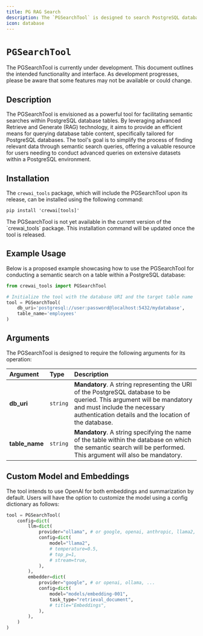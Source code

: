 ```yaml
---
title: PG RAG Search
description: The `PGSearchTool` is designed to search PostgreSQL databases and return the most relevant results.
icon: database
---
```


# `PGSearchTool`

<Note>
    The PGSearchTool is currently under development. This document outlines the intended functionality and interface. 
    As development progresses, please be aware that some features may not be available or could change.
</Note>

## Description

The PGSearchTool is envisioned as a powerful tool for facilitating semantic searches within PostgreSQL database tables. By leveraging advanced Retrieve and Generate (RAG) technology, 
it aims to provide an efficient means for querying database table content, specifically tailored for PostgreSQL databases. 
The tool's goal is to simplify the process of finding relevant data through semantic search queries, offering a valuable resource for users needing to conduct advanced queries on 
extensive datasets within a PostgreSQL environment.

## Installation

The `crewai_tools` package, which will include the PGSearchTool upon its release, can be installed using the following command:

```shell
pip install 'crewai[tools]'
```

<Note>
    The PGSearchTool is not yet available in the current version of the `crewai_tools` package. This installation command will be updated once the tool is released.
</Note>

## Example Usage

Below is a proposed example showcasing how to use the PGSearchTool for conducting a semantic search on a table within a PostgreSQL database:

```python Code
from crewai_tools import PGSearchTool

# Initialize the tool with the database URI and the target table name
tool = PGSearchTool(
    db_uri='postgresql://user:password@localhost:5432/mydatabase', 
    table_name='employees'
)
```

## Arguments

The PGSearchTool is designed to require the following arguments for its operation:

| Argument       | Type     | Description                                                                                                                         |
|:---------------|:---------|:-------------------------------------------------------------------------------------------------------------------------------------|
| **db_uri**     | `string` | **Mandatory**. A string representing the URI of the PostgreSQL database to be queried. This argument will be mandatory and must include the necessary authentication details and the location of the database. |
| **table_name** | `string` | **Mandatory**. A string specifying the name of the table within the database on which the semantic search will be performed. This argument will also be mandatory. |

## Custom Model and Embeddings

The tool intends to use OpenAI for both embeddings and summarization by default. Users will have the option to customize the model using a config dictionary as follows:

```python Code
tool = PGSearchTool(
    config=dict(
        llm=dict(
            provider="ollama", # or google, openai, anthropic, llama2, ...
            config=dict(
                model="llama2",
                # temperature=0.5,
                # top_p=1,
                # stream=true,
            ),
        ),
        embedder=dict(
            provider="google", # or openai, ollama, ...
            config=dict(
                model="models/embedding-001",
                task_type="retrieval_document",
                # title="Embeddings",
            ),
        ),
    )
)
```
